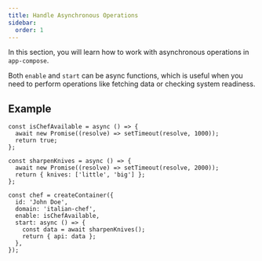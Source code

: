 ```yaml
---
title: Handle Asynchronous Operations
sidebar:
  order: 1
---
```


In this section, you will learn how to work with asynchronous operations in `app-compose`.

Both `enable` and `start` can be async functions, which is useful when you need to perform operations like fetching data or checking system readiness.

## Example

```tsx {14-16}
const isChefAvailable = async () => {
  await new Promise((resolve) => setTimeout(resolve, 1000));
  return true;
};

const sharpenKnives = async () => {
  await new Promise((resolve) => setTimeout(resolve, 2000));
  return { knives: ['little', 'big'] };
};

const chef = createContainer({
  id: 'John Doe',
  domain: 'italian-chef',
  enable: isChefAvailable,
  start: async () => {
    const data = await sharpenKnives();
    return { api: data };
  },
});
```
